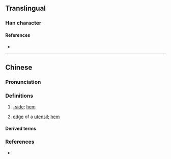 {{character info/new}}
==Translingual==

===Han character===
{{Han char|rn=32|rad=土|as=11|sn=14|four=48117|canj=GJJN|ids=⿰土乾}}

====References====
* {{Han ref|kx=0238.191|hdz=10478.040|uh=5898|ud=22680|bh=E159|bd=57689}}

----

==Chinese==
{{zh-forms}}

===Pronunciation===
{{zh-pron
|m=qián
|c=kin4
|mn=kîⁿ
|mn-t=gin5
|cat=
}}

===Definitions===
{{zh-hanzi}}

# {{lb|zh|Min Nan}} [[-side]]; [[hem]]
#: {{zh-x|小溪墘|brook'''side'''|MN}}
# {{lb|zh|Min Nan}} [[edge]] of a [[utensil]]; [[hem]]
{{attention|yue|also Cantonese according to Unihan???}}

====Derived terms====
{{zh-der|海墘}}

===References===
* {{R:yue:mfccd}}